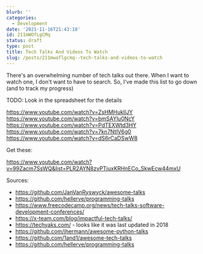 ```yaml
---
blurb: ''
categories:
  - Development
date: '2021-11-16T21:43:18'
id: 211mWOfLgCMq
status: draft
type: post
title: Tech Talks And Videos To Watch
slug: /posts/211mwoflgcmq--tech-talks-and-videos-to-watch
---
```


There's an overwhelming number of tech talks out there. When I want to watch one, I don't want to have to search. So, I've made this list to go down (and to track my progress)

TODO: Look in the spreadsheet for the details


 

https://www.youtube.com/watch?v=ZsHMHukIlJY
https://www.youtube.com/watch?v=bmSAYlu0NcY
https://www.youtube.com/watch?v=PdTEXWtd3HY
https://www.youtube.com/watch?v=7kn7NtlV6g0
https://www.youtube.com/watch?v=dS6rCaDSwW8







Get these:

https://www.youtube.com/watch?v=99Zacm7SsWQ&list=PLR2AYN8zvPTjuxKRHnECo_SkwEcw44mxU



Sources:

- https://github.com/JanVanRyswyck/awesome-talks
- https://github.com/hellerve/programming-talks
- https://www.freecodecamp.org/news/tech-talks-software-development-conferences/
- https://x-team.com/blog/impactful-tech-talks/
- https://techyaks.com/ - looks like it was last updated in 2018
- https://github.com/jhermann/awesome-python-talks
- https://github.com/1and1/awesome-tech-talks
- https://github.com/hellerve/programming-talks
